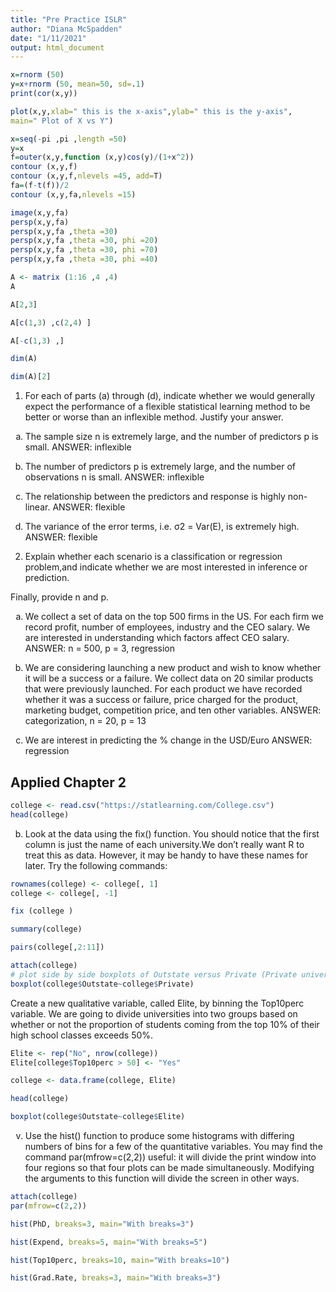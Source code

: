 ```yaml
---
title: "Pre Practice ISLR"
author: "Diana McSpadden"
date: "1/11/2021"
output: html_document
---
```


```r
x=rnorm (50)
y=x+rnorm (50, mean=50, sd=.1)
print(cor(x,y))
```


```r
plot(x,y,xlab=" this is the x-axis",ylab=" this is the y-axis",
main=" Plot of X vs Y")
```


```r
x=seq(-pi ,pi ,length =50)
y=x
f=outer(x,y,function (x,y)cos(y)/(1+x^2))
contour (x,y,f)
contour (x,y,f,nlevels =45, add=T)
fa=(f-t(f))/2
contour (x,y,fa,nlevels =15)
```


```r
image(x,y,fa)
persp(x,y,fa)
persp(x,y,fa ,theta =30)
persp(x,y,fa ,theta =30, phi =20)
persp(x,y,fa ,theta =30, phi =70)
persp(x,y,fa ,theta =30, phi =40)
```


```r
A <- matrix (1:16 ,4 ,4)
A
```


```r
A[2,3]
```


```r
A[c(1,3) ,c(2,4) ]
```


```r
A[-c(1,3) ,]
```


```r
dim(A)
```


```r
dim(A)[2]
```
1. For each of parts (a) through (d), indicate whether we would generally
expect the performance of a flexible statistical learning method to be
better or worse than an inflexible method. Justify your answer.

(a) The sample size n is extremely large, and the number of predictors p is small.
ANSWER: inflexible

(b) The number of predictors p is extremely large, and the number of observations n is small.
ANSWER: inflexible

(c) The relationship between the predictors and response is highly non-linear.
ANSWER: flexible

(d) The variance of the error terms, i.e. σ2 = Var(E), is extremely high.
ANSWER: flexible


2. Explain whether each scenario is a classification or regression problem,and indicate whether we are most interested in inference or prediction.

Finally, provide n and p.

(a) We collect a set of data on the top 500 firms in the US. For each
firm we record profit, number of employees, industry and the
CEO salary. We are interested in understanding which factors
affect CEO salary.
ANSWER: n = 500, p = 3, regression

(b) We are considering launching a new product and wish to know
whether it will be a success or a failure. We collect data on 20
similar products that were previously launched. For each product
we have recorded whether it was a success or failure, price
charged for the product, marketing budget, competition price,
and ten other variables.
ANSWER: categorization, n = 20, p = 13

(c) We are interest in predicting the % change in the USD/Euro
ANSWER: regression

## Applied Chapter 2

```r
college <- read.csv("https://statlearning.com/College.csv")
head(college)
```
(b) Look at the data using the fix() function. You should notice
that the first column is just the name of each university.We don’t
really want R to treat this as data. However, it may be handy to
have these names for later. Try the following commands:

```r
rownames(college) <- college[, 1]
college <- college[, -1]
```


```r
fix (college )
```
```r
summary(college)
```


```r
pairs(college[,2:11])
```

```r
attach(college)
# plot side by side boxplots of Outstate versus Private (Private universities have more out of state students):
boxplot(college$Outstate~college$Private)
```
Create a new qualitative variable, called Elite, by binning the Top10perc variable. We are going to divide universities into two groups based on whether or not the proportion
of students coming from the top 10% of their high school classes exceeds 50%.


```r
Elite <- rep("No", nrow(college))
Elite[college$Top10perc > 50] <- "Yes"

college <- data.frame(college, Elite)

head(college)
```


```r
boxplot(college$Outstate~college$Elite)

```
v. Use the hist() function to produce some histograms with differing numbers of bins for a few of the quantitative variables. You may find the command par(mfrow=c(2,2)) useful: it will divide the print window into four regions so that four plots can be made simultaneously. Modifying the arguments to this function will divide the screen in other ways.

```r
attach(college)
par(mfrow=c(2,2))

hist(PhD, breaks=3, main="With breaks=3")

hist(Expend, breaks=5, main="With breaks=5")

hist(Top10perc, breaks=10, main="With breaks=10")

hist(Grad.Rate, breaks=3, main="With breaks=3")

```















